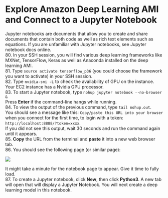# Explore Amazon Deep Learning AMI and Connect to a Jupyter Notebook

Jupyter notebooks are documents that allow you to create and share documents that contain both code as well as rich text elements such as equations. If you are unfamiliar with Jupyter notebooks, see Jupyter notebook docs online.  
80.	In your SSH session, you will find various deep learning frameworks like MXNet, TensorFlow, Keras as well as Anaconda installed on the deep learning AMI.  
81.	Type `source activate tensorflow_p36` (you could choose the framework you want to activate) in your SSH session.  
82.	Type `nvidia-smi -L` to check the availability of GPU on the instance. Your EC2 instance has a Nvidia GPU processor.  
83.	To start a Jupyter notebook, type `nohup jupyter notebook --no-browser &`  
Press **Enter** if the command-line hangs while running.  
84.	To view the output of the previous command, type `tail nohup.out`.   
You should see a message like this: `Copy/paste this URL into your browser` when you connect for the first time, to login with a token: `http://localhost:8888/?token=xxxx`.  
If you did not see this output, wait 30 seconds and run the command again until it appears.  
85.	**Copy** the URL from the terminal and **paste** it into a new web browser tab.  
86.	You should see the following page (or similar page):

![](./images/jupyter.png)
 
It might take a minute for the notebook page to appear. Give it time to fully load.  
87.	To create a Jupyter notebook, click **New**, then click **Python3**. A new tab will open that will display a Jupyter Notebook. You will next create a deep learning model in this notebook.  
